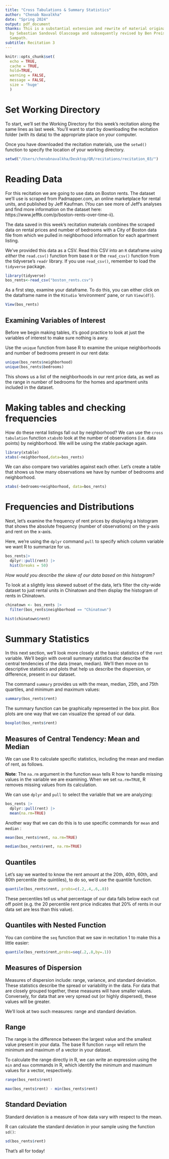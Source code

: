 ```yaml
---
title: "Cross Tabulations & Summary Statistics"
author: "Chenab Navalkha"
date: "Spring 2024"
output: pdf_document
thanks: This is a substantial extension and rewrite of material originally developed
  by Sebastian Sandoval Olascoaga and subsequently revised by Ben Preis and Gokul
  Sampath.
subtitle: Recitation 3
---
```


```r
knitr::opts_chunk$set(
  echo = TRUE,
  cache = TRUE,
  hold=TRUE,
  warning = FALSE,
  message = FALSE,
  size = 'huge'
  )
```

# Set Working Directory


To start, we'll set the Working Directory for this week's recitation along the same lines as last week. You'll want to start by downloading the recitation folder (with its data) to the appropriate place on your computer. 

Once you have downloaded the recitation materials, use the `setwd()` function to specify the location of your working directory.


```r
setwd("/Users/chenabnavalkha/Desktop/QR/recitations/recitation_03/")
```


# Reading Data

For this recitation we are going to use data on Boston rents. The dataset we'll use is scraped from Padmapper.com, an online marketplace for rental units, and published by Jeff Kaufman. (You can see more of Jeff's analyses and find more information on the dataset here: https://www.jefftk.com/p/boston-rents-over-time-ii). 

The data saved in this week's recitation materials combines the scraped data on rental prices and number of bedrooms with a City of Boston data file from which we pulled in neighborhood information for each apartment listing. 

We've provided this data as a CSV. Read this CSV into an `R` dataframe using _either_ the `read.csv()` function from base `R` or the `read_csv()` function from the tidyverse's `readr` library. If you use `read_csv()`, remember to load the `tidyverse` package. 


```r
library(tidyverse)
bos_rents<-read_csv("boston_rents.csv")
```

As a first step, examine your dataframe. To do this, you can either click on the dataframe name in the `RStudio` 'environment' pane, or run `View(df)`). 

```r
View(bos_rents)
```


## Examining Variables of Interest

Before we begin making tables, it's good practice to look at just the variables of interest to make sure nothing is awry. 

Use the `unique` function from base R to examine the unique neighborhoods and number of bedrooms present in our rent data:

```r
unique(bos_rents$neighborhood)
unique(bos_rents$bedrooms)
```

This shows us a list of the neighborhoods in our rent price data, as well as the range in number of bedrooms for the homes and apartment units included in the dataset. 


# Making tables and checking frequencies

How do these rental listings fall out by neighborhood? We can use the `cross tabulation` function `xtabs`to look at the number of observations (i.e. data points) by neighborhood. We will be using the xtable package again.

```r
library(xtable)
xtabs(~neighborhood,data=bos_rents)
```


We can also compare two variables against each other. Let's create a table that shows us how many observations we have by number of bedrooms and neighborhood. 

```r
xtabs(~bedrooms+neighborhood, data=bos_rents)
```

# Frequencies and Distributions

Next, let's examine the frequency of rent prices by displaying a histogram that shows the absolute frequency (number of observations) on the y-axis and rent on the x-axis. 

Here, we're using the `dplyr` command `pull` to specify which column variable we want R to summarize for us. 

```r

bos_rents|>
  dplyr::pull(rent) |>
  hist(breaks = 50)

```

_How would you describe the skew of our data based on this histogram?_

To look at a slightly less skewed subset of the data, let's filter the city-wide dataset to just rental units in Chinatown and then display the histogram of rents in Chinatown.

```r
chinatown <- bos_rents |>
  filter(bos_rents$neighborhood == "Chinatown")

hist(chinatown$rent)
```


# Summary Statistics

In this next section, we'll look more closely at the basic statistics of the `rent` variable. We'll begin with overall summary statistics that describe the central tendencies of the data (mean, median). We'll then move on to descriptive statistics and plots that help us describe the dispersion, or difference, present in our dataset.

The command `summary` provides us with the mean, median, 25th, and 75th quartiles, and minimum and maximum values:

```r
summary(bos_rents$rent)
```

The summary function can be graphically represented in the box plot. Box plots are one way that we can visualize the spread of our data. 


```r
boxplot(bos_rents$rent)
```

## Measures of Central Tendency: Mean and Median

We can use R to calculate specific statistics, including the mean and median of rent, as follows.

**Note**: The `na.rm` argument in the function `mean` tells R how to handle missing values in the variable we are examining. When we set `na.rm=TRUE`, R removes missing values from its calculation.

We can use `dplyr` and `pull` to select the variable that we are analyzing: 

```r
bos_rents |>
  dplyr::pull(rent) |>
  mean(na.rm=TRUE) 
```

Another way that we can do this is to use specific commands for `mean` and `median` :

```r
mean(bos_rents$rent, na.rm=TRUE)

median(bos_rents$rent, na.rm=TRUE)
```


## Quantiles

Let's say we wanted to know the rent amount at the 20th, 40th, 60th, and 80th percentile (the quintiles), to do so, we'd use the quantile function. 

```r
quantile(bos_rents$rent, probs=c(.2,.4,.6,.8))
```
These percentiles tell us what percentage of our data falls below each cut off point (e.g. the 20 percentile rent price indicates that 20% of rents in our data set are less than this value).


## Quantiles with Nested Function

You can combine the $\mathtt{seq}$ function that we saw in recitation 1 to make this a little easier:

```r
quantile(bos_rents$rent,probs=seq(.2,.8,by=.1))
```


## Measures of Dispersion

Measures of dispersion include: range, variance, and standard deviation. These statistics describe the spread or variability in the data. For data that are closely grouped together, these measures will have smaller values. Conversely, for data that are very spread out (or highly dispersed), these values will be greater.

We'll look at two such measures: range and standard deviation.

## Range

The range is the difference between the largest value and the smallest value present in your data. The base R function `range` will return the minimum and maximum of a vector in your dataset. 

To calculate the range directly in R, we can write an expression using the `min` and `max` commands in R, which identify the minimum and maximum values for a vector, respectively.

```r
range(bos_rents$rent) 

max(bos_rents$rent) - min(bos_rents$rent)
```
## Standard Deviation

Standard deviation is a measure of how data vary with respect to the mean. 

R can calculate the standard deviation in your sample using the function `sd()`:

```r
sd(bos_rents$rent)
```

That's all for today!
